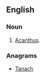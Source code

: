 ==English==

===Noun===
{{en-noun}}

# [[acanthus|Acanthus]].

===Anagrams===
* [[Tanach#English|Tanach]]